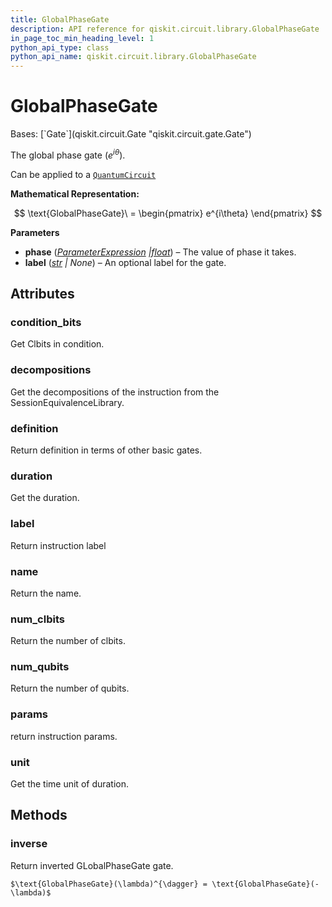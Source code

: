```yaml
---
title: GlobalPhaseGate
description: API reference for qiskit.circuit.library.GlobalPhaseGate
in_page_toc_min_heading_level: 1
python_api_type: class
python_api_name: qiskit.circuit.library.GlobalPhaseGate
---
```


# GlobalPhaseGate

<Class id="qiskit.circuit.library.GlobalPhaseGate" isDedicatedPage={true} github="https://github.com/qiskit/qiskit/tree/stable/0.25/qiskit/circuit/library/standard_gates/global_phase.py" signature="qiskit.circuit.library.GlobalPhaseGate(phase, label=None)">
  Bases: [`Gate`](qiskit.circuit.Gate "qiskit.circuit.gate.Gate")

  The global phase gate ($e^{i\theta}$).

  Can be applied to a [`QuantumCircuit`](qiskit.circuit.QuantumCircuit "qiskit.circuit.QuantumCircuit")

  **Mathematical Representation:**

$$
\text{GlobalPhaseGate}\ =
\begin{pmatrix}
e^{i\theta}
\end{pmatrix}
$$

  **Parameters**

  *   **phase** ([*ParameterExpression*](qiskit.circuit.ParameterExpression "qiskit.circuit.parameterexpression.ParameterExpression")  *|*[*float*](https://docs.python.org/3/library/functions.html#float "(in Python v3.12)")) – The value of phase it takes.
  *   **label** ([*str*](https://docs.python.org/3/library/stdtypes.html#str "(in Python v3.12)") *| None*) – An optional label for the gate.

  ## Attributes

  ### condition\_bits

  <Attribute id="qiskit.circuit.library.GlobalPhaseGate.condition_bits">
    Get Clbits in condition.
  </Attribute>

  ### decompositions

  <Attribute id="qiskit.circuit.library.GlobalPhaseGate.decompositions">
    Get the decompositions of the instruction from the SessionEquivalenceLibrary.
  </Attribute>

  ### definition

  <Attribute id="qiskit.circuit.library.GlobalPhaseGate.definition">
    Return definition in terms of other basic gates.
  </Attribute>

  ### duration

  <Attribute id="qiskit.circuit.library.GlobalPhaseGate.duration">
    Get the duration.
  </Attribute>

  ### label

  <Attribute id="qiskit.circuit.library.GlobalPhaseGate.label">
    Return instruction label
  </Attribute>

  ### name

  <Attribute id="qiskit.circuit.library.GlobalPhaseGate.name">
    Return the name.
  </Attribute>

  ### num\_clbits

  <Attribute id="qiskit.circuit.library.GlobalPhaseGate.num_clbits">
    Return the number of clbits.
  </Attribute>

  ### num\_qubits

  <Attribute id="qiskit.circuit.library.GlobalPhaseGate.num_qubits">
    Return the number of qubits.
  </Attribute>

  ### params

  <Attribute id="qiskit.circuit.library.GlobalPhaseGate.params">
    return instruction params.
  </Attribute>

  ### unit

  <Attribute id="qiskit.circuit.library.GlobalPhaseGate.unit">
    Get the time unit of duration.
  </Attribute>

  ## Methods

  ### inverse

  <Function id="qiskit.circuit.library.GlobalPhaseGate.inverse" signature="inverse()">
    Return inverted GLobalPhaseGate gate.

    $\text{GlobalPhaseGate}(\lambda)^{\dagger} = \text{GlobalPhaseGate}(-\lambda)$
  </Function>
</Class>

